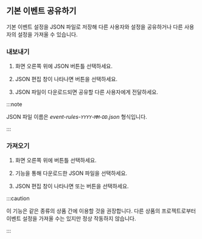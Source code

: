 ## 기본 이벤트 공유하기

기본 이벤트 설정을 JSON 파일로 저장해 다른 사용자와 설정을 공유하거나 다른 사용자의 설정을 가져올 수 있습니다.

### 내보내기

1. 화면 오른쪽 위에 <span class="uitext">JSON</span> <LinkImage img="ico-export.svg" className="ico" /> 버튼틀 선택하세요. 

1. JSON 편집 창이 나타나면 <LinkImage img="ico-export.svg" className="ico" /> <Cmdname sid="export" className="uitext" /> 버튼을 선택하세요.

1. JSON 파일이 다운로드되면 공유할 다른 사용자에게 전달하세요.

:::note

JSON 파일 이름은 *event-rules-`YYYY`-`MM`-`DD`.json* 형식입니다.

:::

### 가져오기

1. 화면 오른쪽 위에 <LinkImage img="ico-import.svg" className="ico" /> 버튼틀 선택하세요.

1. <Cmdname sid="export" className="uitext" /> 기능을 통해 다운로드한 JSON 파일을 선택하세요.

1. JSON 편집 창이 나타나면 <Cmdname sid="add_to_list" className="uitext" /> 또는 <Cmdname sid="overwrite" className="uitext" /> 버튼을 선택하세요.

:::caution

이 기능은 같은 종류의 상품 간에 이용할 것을 권장합니다. 다른 상품의 프로젝트로부터 이벤트 설정을 가져올 수는 있지만 정상 작동하지 않습니다.

:::